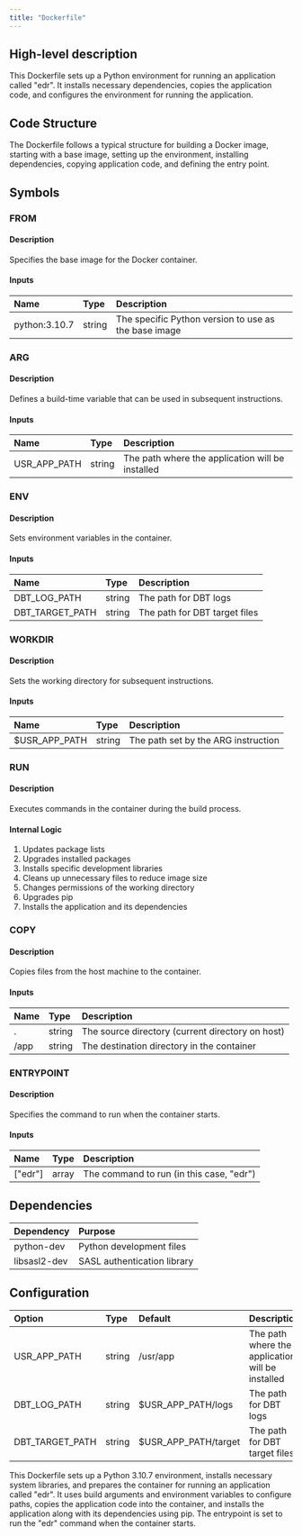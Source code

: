 ```yaml
---
title: "Dockerfile"
---
```


## High-level description
This Dockerfile sets up a Python environment for running an application called "edr". It installs necessary dependencies, copies the application code, and configures the environment for running the application.

## Code Structure
The Dockerfile follows a typical structure for building a Docker image, starting with a base image, setting up the environment, installing dependencies, copying application code, and defining the entry point.

## Symbols

### FROM
#### Description
Specifies the base image for the Docker container.

#### Inputs
| Name | Type | Description |
|:-----|:-----|:------------|
| python:3.10.7 | string | The specific Python version to use as the base image |

### ARG
#### Description
Defines a build-time variable that can be used in subsequent instructions.

#### Inputs
| Name | Type | Description |
|:-----|:-----|:------------|
| USR_APP_PATH | string | The path where the application will be installed |

### ENV
#### Description
Sets environment variables in the container.

#### Inputs
| Name | Type | Description |
|:-----|:-----|:------------|
| DBT_LOG_PATH | string | The path for DBT logs |
| DBT_TARGET_PATH | string | The path for DBT target files |

### WORKDIR
#### Description
Sets the working directory for subsequent instructions.

#### Inputs
| Name | Type | Description |
|:-----|:-----|:------------|
| $USR_APP_PATH | string | The path set by the ARG instruction |

### RUN
#### Description
Executes commands in the container during the build process.

#### Internal Logic
1. Updates package lists
2. Upgrades installed packages
3. Installs specific development libraries
4. Cleans up unnecessary files to reduce image size
5. Changes permissions of the working directory
6. Upgrades pip
7. Installs the application and its dependencies

### COPY
#### Description
Copies files from the host machine to the container.

#### Inputs
| Name | Type | Description |
|:-----|:-----|:------------|
| . | string | The source directory (current directory on host) |
| /app | string | The destination directory in the container |

### ENTRYPOINT
#### Description
Specifies the command to run when the container starts.

#### Inputs
| Name | Type | Description |
|:-----|:-----|:------------|
| ["edr"] | array | The command to run (in this case, "edr") |

## Dependencies
| Dependency | Purpose |
|:-----------|:--------|
| python-dev | Python development files |
| libsasl2-dev | SASL authentication library |

## Configuration
| Option | Type | Default | Description |
|:-------|:-----|:--------|:------------|
| USR_APP_PATH | string | /usr/app | The path where the application will be installed |
| DBT_LOG_PATH | string | $USR_APP_PATH/logs | The path for DBT logs |
| DBT_TARGET_PATH | string | $USR_APP_PATH/target | The path for DBT target files |

This Dockerfile sets up a Python 3.10.7 environment, installs necessary system libraries, and prepares the container for running an application called "edr". It uses build arguments and environment variables to configure paths, copies the application code into the container, and installs the application along with its dependencies using pip. The entrypoint is set to run the "edr" command when the container starts.